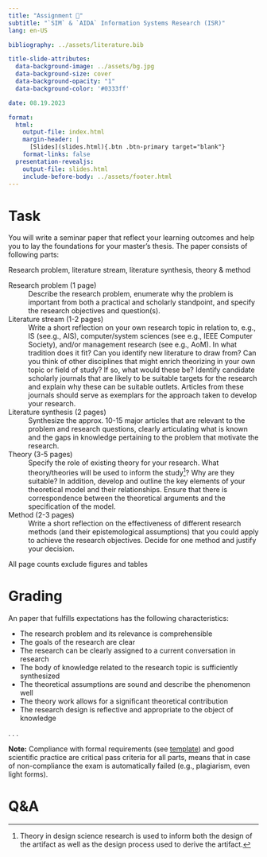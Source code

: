 ```yaml
---
title: "Assignment 📑"  
subtitle: "`SIM` & `AIDA` Information Systems Research (ISR)"
lang: en-US

bibliography: ../assets/literature.bib

title-slide-attributes:
  data-background-image: ../assets/bg.jpg
  data-background-size: cover
  data-background-opacity: "1"
  data-background-color: '#0333ff'

date: 08.19.2023

format: 
  html:
    output-file: index.html
    margin-header: | 
      [Slides](slides.html){.btn .btn-primary target="blank"}
    format-links: false   
  presentation-revealjs:
    output-file: slides.html 
    include-before-body: ../assets/footer.html  
---
```



# Task

You will write a seminar paper that reflect your learning outcomes and help you to lay the foundations for your master's thesis. The paper consists  of following parts:

:::html-hidden
:::large
[Research problem, ]{.fragment .fade-in-then-semi-out}
[literature stream, ]{.fragment .fade-in-then-semi-out}
[literature synthesis, ]{.fragment .fade-in-then-semi-out}
[theory]{.fragment .fade-in-then-semi-out}
[& method]{.fragment .fade-in-then-semi-out}
:::
:::

:::notes

Research problem (1 page)
: Describe the research problem, enumerate why the problem is important from both a practical and scholarly standpoint, and specify the research objectives and question(s).

Literature stream (1-2 pages)
: Write a short reflection on your own research topic in relation to, e.g., IS (see.g., AIS), computer/system sciences (see e.g., IEEE Computer Society), and/or management research (see e.g., AoM). In what tradition does it fit? Can you identify new literature to draw from? Can you think of other disciplines that might enrich theorizing in your own topic or field of study? If so, what would these be?
Identify candidate scholarly journals that are likely to be suitable targets for the research and explain why these can be suitable outlets. Articles from these journals should serve as exemplars for the approach taken to develop your research.

Literature synthesis (2 pages)
: Synthesize the approx. 10-15 major articles that are relevant to the problem and research questions, clearly articulating what is known and the gaps in knowledge pertaining to the problem that motivate the research.

Theory (3-5 pages)
: Specify the role of existing theory for your research. What theory/theories will be used to inform the study[^ISDT]? Why are they suitable? In addition, develop and outline the key elements of your theoretical model and their relationships. Ensure that there is correspondence between the theoretical arguments and the specification of the model.

Method (2-3 pages)
: Write a short reflection on the effectiveness of different research methods (and their epistemological assumptions) that you could apply to achieve the research objectives. Decide for one method and justify your decision.

All page counts exclude figures and tables

[^ISDT]:Theory in design science research is used to inform both the design of the artifact as well as the design process used to derive the artifact.

:::

# Grading

An paper that fulfills expectations has the following characteristics:

::: incremental
- The research problem and its relevance is comprehensible
- The goals of the research are clear
- The research can be clearly assigned to a current conversation in research
- The body of knowledge related to the research topic is sufficiently synthesized
- The theoretical assumptions are sound and describe the phenomenon well
- The theory work allows for a significant theoretical contribution
- The research design is reflective and appropriate to the object of knowledge
:::

. . .

__Note:__ Compliance with formal requirements (see [template](assets/ISR_seminar-paper_template.docx)) and good scientific practice are critical pass criteria for all parts, means that in case of non-compliance the exam is automatically failed (e.g., plagiarism, even light forms).


# Q&A {.html-hidden .unlisted .vertical-center  background-color="#0333ff" background-image="../assets/bg.jpg"}